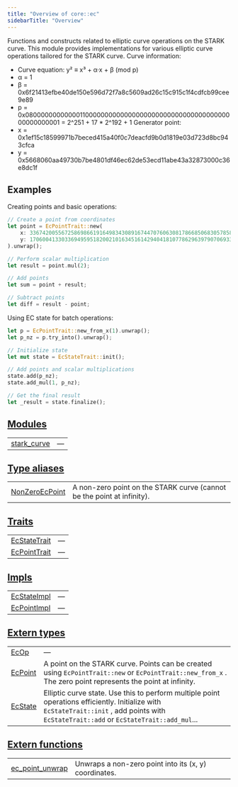 ```yaml
---
title: "Overview of core::ec"
sidebarTitle: "Overview"
---
```



Functions and constructs related to elliptic curve operations on the STARK curve.
This module provides implementations for various elliptic curve operations tailored for the
STARK curve.
Curve information:
- Curve equation: y² ≡ x³ + α·x + β (mod p)
- α = 1
- β = 0x6f21413efbe40de150e596d72f7a8c5609ad26c15c915c1f4cdfcb99cee9e89
- p = 0x0800000000000011000000000000000000000000000000000000000000000001 = 2^251 + 17 * 2^192 +
1
Generator point:
- x = 0x1ef15c18599971b7beced415a40f0c7deacfd9b0d1819e03d723d8bc943cfca
- y = 0x5668060aa49730b7be4801df46ec62de53ecd11abe43a32873000c36e8dc1f
## Examples

Creating points and basic operations:
```rust
// Create a point from coordinates
let point = EcPointTrait::new(
    x: 336742005567258698661916498343089167447076063081786685068305785816009957563,
    y: 1706004133033694959518200210163451614294041810778629639790706933324248611779,
).unwrap();

// Perform scalar multiplication
let result = point.mul(2);

// Add points
let sum = point + result;

// Subtract points
let diff = result - point;
```

Using EC state for batch operations:
```rust
let p = EcPointTrait::new_from_x(1).unwrap();
let p_nz = p.try_into().unwrap();

// Initialize state
let mut state = EcStateTrait::init();

// Add points and scalar multiplications
state.add(p_nz);
state.add_mul(1, p_nz);

// Get the final result
let _result = state.finalize();
```



## [Modules](./core-ec-modules)

| | |
|:---|:---|
| [stark_curve](./core-ec-stark_curve) | — |

## [Type aliases](./core-ec-type_aliases)

| | |
|:---|:---|
| [NonZeroEcPoint](./core-ec-NonZeroEcPoint) | A non-zero point on the STARK curve (cannot be the point at infinity). |

## [Traits](./core-ec-traits)

| | |
|:---|:---|
| [EcStateTrait](./core-ec-EcStateTrait) | — |
| [EcPointTrait](./core-ec-EcPointTrait) | — |

## [Impls](./core-ec-impls)

| | |
|:---|:---|
| [EcStateImpl](./core-ec-EcStateImpl) | — |
| [EcPointImpl](./core-ec-EcPointImpl) | — |

## [Extern types](./core-ec-extern_types)

| | |
|:---|:---|
| [EcOp](./core-ec-EcOp) | — |
| [EcPoint](./core-ec-EcPoint) | A point on the STARK curve. Points can be created using `EcPointTrait::new`  or `EcPointTrait::new_from_x` . The zero point represents the point at infinity. |
| [EcState](./core-ec-EcState) | Elliptic curve state. Use this to perform multiple point operations efficiently. Initialize with `EcStateTrait::init` , add points with `EcStateTrait::add` or `EcStateTrait::add_mul`... |

## [Extern functions](./core-ec-extern_functions)

| | |
|:---|:---|
| [ec_point_unwrap](./core-ec-ec_point_unwrap) | Unwraps a non-zero point into its (x, y) coordinates. |
